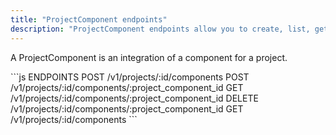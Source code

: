 ```yaml
---
title: "ProjectComponent endpoints"
description: "ProjectComponent endpoints allow you to create, list, get and delete Component for a project."
---
```



<EdgeeSdk />


A ProjectComponent is an integration of a component for a project. 


<RequestExample>
```js ENDPOINTS
POST /v1/projects/:id/components
POST /v1/projects/:id/components/:project_component_id
GET /v1/projects/:id/components/:project_component_id
DELETE /v1/projects/:id/components/:project_component_id 
GET /v1/projects/:id/components
```
</RequestExample>



